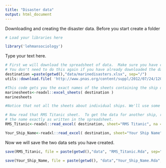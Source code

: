 ```yaml
---
title: "Disaster data"
output: html_document
---
```


Downloading and creating the disaster data.
Before you start create a folder
 
```r
# Load your libraries here

library('lehmansociology')

```

Type your text here.

````r
# First we will download the spreadsheet of data.  Make sure you have created a data folder before doing this.
# You don't need to do this again if you have already downloaded the data, but it won't hurt.
destination =paste(getwd(),"data/marinedisasters.xlsx", sep="/")
utils::download.file( 'http://www.pnas.org/content/suppl/2012/07/24/1207156109.DCSupplemental/sd01.xlsx', destfile = destination )

#This code gets you the exact names of the sheets containing the ship data. 
marinesheets<-readxl::excel_sheets( destination )
marinesheets

#Notice that not all the sheets about individual ships. We'll use some of the other information later.

# Now read that RMS Titanic sheet.  To get the data for another ship, replace with
# the name exactly as written in the spreadsheet.
RMS_Titanic<-readxl::read_excel( destination, sheet="RMS Titanic", na =".")

Your_Ship_Name<-readxl::read_excel( destination, sheet="Your Ship Name", na =".")
````

Now we will save the two data sets you have created. 

```r
save(RMS_Titanic, file = paste(getwd(),"data", "RMS_Titanic.Rda", sep="/"))

save(Your_Ship_Name, file = paste(getwd(), "data","Your_Ship_Name.Rda", sep="/"))


```

